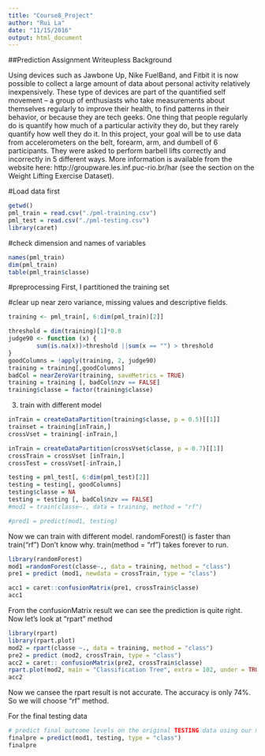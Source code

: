 ```yaml
---
title: "Course8_Project"
author: "Rui La"
date: "11/15/2016"
output: html_document
---
```


##Prediction Assignment Writeupless 
Background

Using devices such as Jawbone Up, Nike FuelBand, and Fitbit it is now possible to collect a large amount of data about personal activity relatively inexpensively. These type of devices are part of the quantified self movement – a group of enthusiasts who take measurements about themselves regularly to improve their health, to find patterns in their behavior, or because they are tech geeks. One thing that people regularly do is quantify how much of a particular activity they do, but they rarely quantify how well they do it. In this project, your goal will be to use data from accelerometers on the belt, forearm, arm, and dumbell of 6 participants. They were asked to perform barbell lifts correctly and incorrectly in 5 different ways. More information is available from the website here: http://groupware.les.inf.puc-rio.br/har (see the section on the Weight Lifting Exercise Dataset).


#Load data first
```r
getwd()
pml_train = read.csv("./pml-training.csv")
pml_test = read.csv("./pml-testing.csv")
library(caret)
```
#check dimension and names of variables
```r
names(pml_train)
dim(pml_train)
table(pml_train$classe)
```

#preprocessing 
First, I partitioned the training set


#clear up near zero variance, missing values and descriptive fields.


```r
training <- pml_train[, 6:dim(pml_train)[2]]

threshold = dim(training)[1]*0.8
judge90 <- function (x) {
        sum(is.na(x))>threshold ||sum(x == "") > threshold
}
goodColumns = !apply(training, 2, judge90)
training = training[,goodColumns]
badCol = nearZeroVar(training, saveMetrics = TRUE)
training = training [, badCol$nzv == FALSE]
training$classe = factor(training$classe)
```
3. train with different model
```r
inTrain = createDataPartition(training$classe, p = 0.5)[[1]]
trainset = training[inTrain,]
crossVset = training[-inTrain,]

inTrain = createDataPartition(crossVset$classe, p = 0.7)[[1]]
crossTrain = crossVset [inTrain,]
crossTest = crossVset[-inTrain,]

testing = pml_test[, 6:dim(pml_test)[2]]
testing = testing[, goodColumns]
testing$classe = NA
testing = testing [, badCol$nzv == FALSE]
#mod1 = train(classe~., data = training, method = "rf")

#pred1 = predict(mod1, testing)
```


Now we can train with different model. randomForest() is faster than train("rf")
Don't know why. train(method = "rf") takes forever to run.
```r
library(randomForest)
mod1 =randomForest(classe~., data = training, method = "class")
pre1 = predict (mod1, newdata = crossTrain, type = "class")
```
```r
acc1 = caret::confusionMatrix(pre1, crossTrain$classe)
acc1

```

From the confusionMatrix result we can see the prediction is quite right. Now let's look at "rpart" method

```r
library(rpart)
library(rpart.plot)
mod2 = rpart(classe ~., data = training, method = "class")
pre2 = predict (mod2, crossTrain, type = "class")
acc2 = caret:: confusionMatrix(pre2, crossTrain$classe)
rpart.plot(mod2, main = "Classification Tree", extra = 102, under = TRUE, faclen = 0)
acc2
```

Now we cansee the rpart result is not accurate. The accuracy is only 74%. So we will choose "rf" method.

For the final testing data

```r
# predict final outcome levels on the original TESTING data using our mod1 algorithm
finalpre = predict(mod1, testing, type = "class")
finalpre
```
